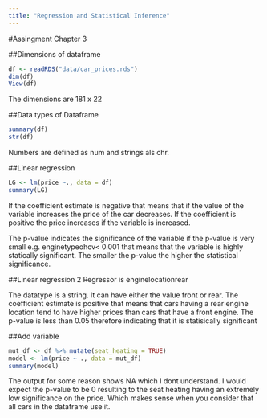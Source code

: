 ```yaml
---
title: "Regression and Statistical Inference"
---
```


#Assingment Chapter 3

##Dimensions of dataframe
```r
df <- readRDS("data/car_prices.rds")
dim(df)
View(df)
```
The dimensions are 181 x 22

##Data types of Dataframe
```r
summary(df)
str(df)
```
Numbers are defined as num and strings als chr.

##Linear regression
```r
LG <- lm(price ~., data = df)
summary(LG)
```

If the coefficient estimate is negative that means that if the value of the variable increases the price of the car decreases. If the coefficient is positive the price increases if the variable is increased. 

The p-value indicates the significance of the variable if the p-value is very small e.g. enginetypeohcv< 0.001 that means that the variable is highly statically significant. The smaller the p-value the higher the statistical significance.

##Linear regression 2
Regressor is enginelocationrear

The datatype is a string. It can have either the value front or rear.
The coefficient estimate is positive that means that cars having a rear engine location tend to have higher prices than cars that have a front engine. The p-value is less than 0.05 therefore indicating that it is statisically significant

##Add variable
```r
mut_df <- df %>% mutate(seat_heating = TRUE)
model <- lm(price ~ ., data = mut_df)
summary(model)
```

The output for some reason shows NA which I dont understand. I would expect the p-value to be 0 resulting to the seat heating having an extremely low significance on the price. Which makes sense when you consider that all cars in the dataframe use it. 